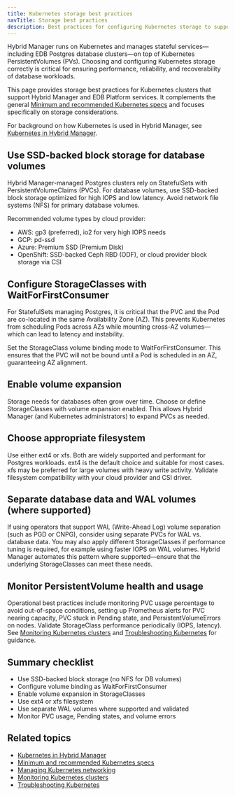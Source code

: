 ```yaml
---
title: Kubernetes storage best practices
navTitle: Storage best practices
description: Best practices for configuring Kubernetes storage to support Hybrid Manager and EDB-managed Postgres databases.
---
```


Hybrid Manager runs on Kubernetes and manages stateful services—including EDB Postgres database clusters—on top of Kubernetes PersistentVolumes (PVs). Choosing and configuring Kubernetes storage correctly is critical for ensuring performance, reliability, and recoverability of database workloads.

This page provides storage best practices for Kubernetes clusters that support Hybrid Manager and EDB Platform services. It complements the general [Minimum and recommended Kubernetes specs](./minimum-recommended-k8s-specs) and focuses specifically on storage considerations.

For background on how Kubernetes is used in Hybrid Manager, see [Kubernetes in Hybrid Manager](../k8-in-hybrid-manager).

## Use SSD-backed block storage for database volumes

Hybrid Manager-managed Postgres clusters rely on StatefulSets with PersistentVolumeClaims (PVCs). For database volumes, use SSD-backed block storage optimized for high IOPS and low latency. Avoid network file systems (NFS) for primary database volumes.

Recommended volume types by cloud provider:

- AWS: gp3 (preferred), io2 for very high IOPS needs
- GCP: pd-ssd
- Azure: Premium SSD (Premium Disk)
- OpenShift: SSD-backed Ceph RBD (ODF), or cloud provider block storage via CSI

## Configure StorageClasses with WaitForFirstConsumer

For StatefulSets managing Postgres, it is critical that the PVC and the Pod are co-located in the same Availability Zone (AZ). This prevents Kubernetes from scheduling Pods across AZs while mounting cross-AZ volumes—which can lead to latency and instability.

Set the StorageClass volume binding mode to WaitForFirstConsumer. This ensures that the PVC will not be bound until a Pod is scheduled in an AZ, guaranteeing AZ alignment.

## Enable volume expansion

Storage needs for databases often grow over time. Choose or define StorageClasses with volume expansion enabled. This allows Hybrid Manager (and Kubernetes administrators) to expand PVCs as needed.

## Choose appropriate filesystem

Use either ext4 or xfs. Both are widely supported and performant for Postgres workloads. ext4 is the default choice and suitable for most cases. xfs may be preferred for large volumes with heavy write activity. Validate filesystem compatibility with your cloud provider and CSI driver.

## Separate database data and WAL volumes (where supported)

If using operators that support WAL (Write-Ahead Log) volume separation (such as PGD or CNPG), consider using separate PVCs for WAL vs. database data. You may also apply different StorageClasses if performance tuning is required, for example using faster IOPS on WAL volumes. Hybrid Manager automates this pattern where supported—ensure that the underlying StorageClasses can meet these needs.

## Monitor PersistentVolume health and usage

Operational best practices include monitoring PVC usage percentage to avoid out-of-space conditions, setting up Prometheus alerts for PVC nearing capacity, PVC stuck in Pending state, and PersistentVolumeErrors on nodes. Validate StorageClass performance periodically (IOPS, latency). See [Monitoring Kubernetes clusters](/edb-postgres-ai/portal/kubernetes/learn/how-to/monitor-kubernetes-cluster) and [Troubleshooting Kubernetes](/edb-postgres-ai/portal/kubernetes/learn/how-to/troubleshooting-on-kubernetes) for guidance.

## Summary checklist

- Use SSD-backed block storage (no NFS for DB volumes)
- Configure volume binding as WaitForFirstConsumer
- Enable volume expansion in StorageClasses
- Use ext4 or xfs filesystem
- Use separate WAL volumes where supported and validated
- Monitor PVC usage, Pending states, and volume errors

## Related topics

- [Kubernetes in Hybrid Manager](../k8-in-hybrid-manager)
- [Minimum and recommended Kubernetes specs](./minimum-recommended-k8s-specs)
- [Managing Kubernetes networking](./manage-kubernetes-networking)
- [Monitoring Kubernetes clusters](/edb-postgres-ai/portal/kubernetes/learn/how-to/monitor-kubernetes-cluster)
- [Troubleshooting Kubernetes](/edb-postgres-ai/portal/kubernetes/learn/how-to/troubleshooting-on-kubernetes)
